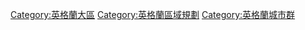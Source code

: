 [[Category:英格蘭大區|Category:英格蘭大區]]
[[Category:英格蘭區域規劃|Category:英格蘭區域規劃]]
[[Category:英格蘭城市群|Category:英格蘭城市群]]